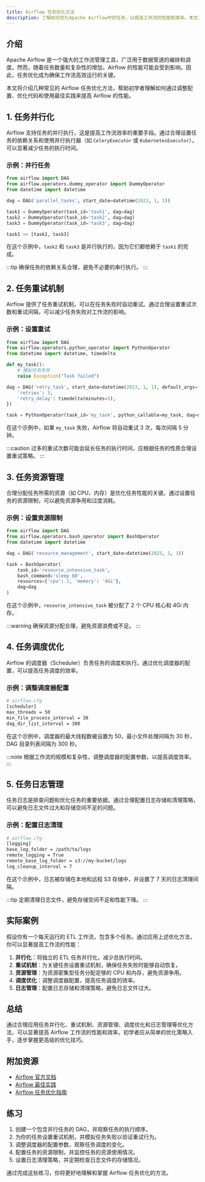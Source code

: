 ```yaml
---
title: Airflow 任务优化方法
description: 了解如何优化Apache Airflow中的任务，以提高工作流的性能和效率。本文适合初学者，涵盖任务优化的基本概念、方法和实际案例。
---
```


## 介绍

Apache Airflow 是一个强大的工作流管理工具，广泛用于数据管道的编排和调度。然而，随着任务数量和复杂性的增加，Airflow 的性能可能会受到影响。因此，任务优化成为确保工作流高效运行的关键。

本文将介绍几种常见的 Airflow 任务优化方法，帮助初学者理解如何通过调整配置、优化代码和使用最佳实践来提高 Airflow 的性能。

## 1. 任务并行化

Airflow 支持任务的并行执行，这是提高工作流效率的重要手段。通过合理设置任务的依赖关系和使用并行执行器（如 `CeleryExecutor` 或 `KubernetesExecutor`），可以显著减少任务的执行时间。

### 示例：并行任务

```python
from airflow import DAG
from airflow.operators.dummy_operator import DummyOperator
from datetime import datetime

dag = DAG('parallel_tasks', start_date=datetime(2023, 1, 1))

task1 = DummyOperator(task_id='task1', dag=dag)
task2 = DummyOperator(task_id='task2', dag=dag)
task3 = DummyOperator(task_id='task3', dag=dag)

task1 >> [task2, task3]
```

在这个示例中，`task2` 和 `task3` 是并行执行的，因为它们都依赖于 `task1` 的完成。

:::tip
确保任务的依赖关系合理，避免不必要的串行执行。
:::

## 2. 任务重试机制

Airflow 提供了任务重试机制，可以在任务失败时自动重试。通过合理设置重试次数和重试间隔，可以减少任务失败对工作流的影响。

### 示例：设置重试

```python
from airflow import DAG
from airflow.operators.python_operator import PythonOperator
from datetime import datetime, timedelta

def my_task():
    # 模拟任务失败
    raise Exception("Task failed")

dag = DAG('retry_task', start_date=datetime(2023, 1, 1), default_args={
    'retries': 3,
    'retry_delay': timedelta(minutes=5),
})

task = PythonOperator(task_id='my_task', python_callable=my_task, dag=dag)
```

在这个示例中，如果 `my_task` 失败，Airflow 将自动重试 3 次，每次间隔 5 分钟。

:::caution
过多的重试次数可能会延长任务的执行时间，应根据任务的性质合理设置重试策略。
:::

## 3. 任务资源管理

合理分配任务所需的资源（如 CPU、内存）是优化任务性能的关键。通过设置任务的资源限制，可以避免资源争用和过度消耗。

### 示例：设置资源限制

```python
from airflow import DAG
from airflow.operators.bash_operator import BashOperator
from datetime import datetime

dag = DAG('resource_management', start_date=datetime(2023, 1, 1))

task = BashOperator(
    task_id='resource_intensive_task',
    bash_command='sleep 60',
    resources={'cpu': 2, 'memory': '4Gi'},
    dag=dag
)
```

在这个示例中，`resource_intensive_task` 被分配了 2 个 CPU 核心和 4Gi 内存。

:::warning
确保资源分配合理，避免资源浪费或不足。
:::

## 4. 任务调度优化

Airflow 的调度器（Scheduler）负责任务的调度和执行。通过优化调度器的配置，可以提高任务调度的效率。

### 示例：调整调度器配置

```bash
# airflow.cfg
[scheduler]
max_threads = 50
min_file_process_interval = 30
dag_dir_list_interval = 300
```

在这个示例中，调度器的最大线程数被设置为 50，最小文件处理间隔为 30 秒，DAG 目录列表间隔为 300 秒。

:::note
根据工作流的规模和复杂性，调整调度器的配置参数，以提高调度效率。
:::

## 5. 任务日志管理

任务日志是排查问题和优化任务的重要依据。通过合理配置日志存储和清理策略，可以避免日志文件过大和存储空间不足的问题。

### 示例：配置日志清理

```bash
# airflow.cfg
[logging]
base_log_folder = /path/to/logs
remote_logging = True
remote_base_log_folder = s3://my-bucket/logs
log_cleanup_interval = 7
```

在这个示例中，日志被存储在本地和远程 S3 存储中，并设置了 7 天的日志清理间隔。

:::tip
定期清理日志文件，避免存储空间不足和性能下降。
:::

## 实际案例

假设你有一个每天运行的 ETL 工作流，包含多个任务。通过应用上述优化方法，你可以显著提高工作流的性能：

1. **并行化**：将独立的 ETL 任务并行化，减少总执行时间。
2. **重试机制**：为关键任务设置重试机制，确保任务失败时能够自动恢复。
3. **资源管理**：为资源密集型任务分配足够的 CPU 和内存，避免资源争用。
4. **调度优化**：调整调度器配置，提高任务调度的效率。
5. **日志管理**：配置日志存储和清理策略，避免日志文件过大。

## 总结

通过合理应用任务并行化、重试机制、资源管理、调度优化和日志管理等优化方法，可以显著提高 Airflow 工作流的性能和效率。初学者应从简单的优化策略入手，逐步掌握更高级的优化技巧。

## 附加资源

- [Airflow 官方文档](https://airflow.apache.org/docs/)
- [Airflow 最佳实践](https://airflow.apache.org/docs/apache-airflow/stable/best-practices.html)
- [Airflow 任务优化指南](https://airflow.apache.org/docs/apache-airflow/stable/concepts/tasks.html)

## 练习

1. 创建一个包含并行任务的 DAG，并观察任务的执行顺序。
2. 为你的任务设置重试机制，并模拟任务失败以验证重试行为。
3. 调整调度器的配置参数，观察任务调度的变化。
4. 配置任务的资源限制，并监控任务的资源使用情况。
5. 设置日志清理策略，并定期检查日志文件的存储情况。

通过完成这些练习，你将更好地理解和掌握 Airflow 任务优化的方法。
